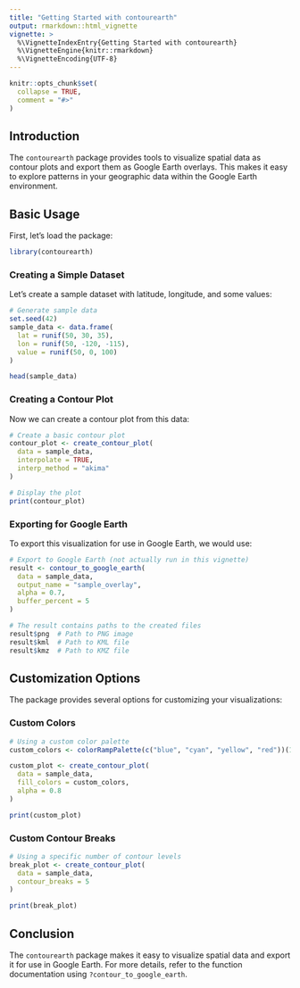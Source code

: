 ```yaml
---
title: "Getting Started with contourearth"
output: rmarkdown::html_vignette
vignette: >
  %\VignetteIndexEntry{Getting Started with contourearth}
  %\VignetteEngine{knitr::rmarkdown}
  %\VignetteEncoding{UTF-8}
---
```


```r
knitr::opts_chunk$set(
  collapse = TRUE,
  comment = "#>"
)
```

## Introduction

The `contourearth` package provides tools to visualize spatial data as contour plots and export them as Google Earth overlays. This makes it easy to explore patterns in your geographic data within the Google Earth environment.

## Basic Usage

First, let's load the package:

```r
library(contourearth)
```

### Creating a Simple Dataset

Let's create a sample dataset with latitude, longitude, and some values:

```r
# Generate sample data
set.seed(42)
sample_data <- data.frame(
  lat = runif(50, 30, 35),
  lon = runif(50, -120, -115),
  value = runif(50, 0, 100)
)

head(sample_data)
```

### Creating a Contour Plot

Now we can create a contour plot from this data:

```r
# Create a basic contour plot
contour_plot <- create_contour_plot(
  data = sample_data,
  interpolate = TRUE,
  interp_method = "akima"
)

# Display the plot
print(contour_plot)
```

### Exporting for Google Earth

To export this visualization for use in Google Earth, we would use:

```r
# Export to Google Earth (not actually run in this vignette)
result <- contour_to_google_earth(
  data = sample_data,
  output_name = "sample_overlay",
  alpha = 0.7,
  buffer_percent = 5
)

# The result contains paths to the created files
result$png  # Path to PNG image
result$kml  # Path to KML file
result$kmz  # Path to KMZ file
```

## Customization Options

The package provides several options for customizing your visualizations:

### Custom Colors

```r
# Using a custom color palette
custom_colors <- colorRampPalette(c("blue", "cyan", "yellow", "red"))(10)

custom_plot <- create_contour_plot(
  data = sample_data,
  fill_colors = custom_colors,
  alpha = 0.8
)

print(custom_plot)
```

### Custom Contour Breaks

```r
# Using a specific number of contour levels
break_plot <- create_contour_plot(
  data = sample_data,
  contour_breaks = 5
)

print(break_plot)
```

## Conclusion

The `contourearth` package makes it easy to visualize spatial data and export it for use in Google Earth. For more details, refer to the function documentation using `?contour_to_google_earth`.